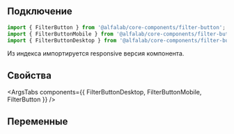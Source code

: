 
## Подключение

```jsx
import { FilterButton } from '@alfalab/core-components/filter-button';
import { FilterButtonMobile } from '@alfalab/core-components/filter-button/mobile';
import { FilterButtonDesktop } from '@alfalab/core-components/filter-button/desktop';
```

Из индекса импортируется responsive версия компонента.

## Свойства

<ArgsTabs components={{ FilterButtonDesktop, FilterButtonMobile, FilterButton }} />

## Переменные

<CssVars css={styles} />
